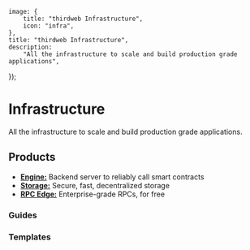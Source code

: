 
	image: {
		title: "thirdweb Infrastructure",
		icon: "infra",
	},
	title: "thirdweb Infrastructure",
	description:
		"All the infrastructure to scale and build production grade applications",
});

# Infrastructure

All the infrastructure to scale and build production grade applications.

## Products

- [**Engine:**](/infrastructure/engine/overview) Backend server to reliably call smart contracts
- [**Storage:**](/infrastructure/storage) Secure, fast, decentralized storage
- [**RPC Edge:**](/infrastructure/rpc-edge/overview) Enterprise-grade RPCs, for free

### Guides

<Grid>
<ArticleCard
	title="Airdrop NFTs"
	description="Learn how to airdrop NFTs to your community using Engine."
	href="/infrastructure/engine/guides/airdrop-nfts"
/>

<ArticleCard
	title="Meta-transaction relayer"
	description="Learn how to build a meta-transaction relayer using Engine."
	href="/infrastructure/engine/guides/relayer"
/>

<ArticleCard
	title="Upload files to IPFS"
	description="Learn how to upload files to IPFS using Storage."
	href="/infrastructure/storage/how-to-use-storage/upload-files-to-ipfs"
/>
</Grid>

### Templates

<Grid>
<GithubTemplateCard
	title="Scoped Sessions"
	href="https://github.com/thirdweb-example/smart-account-engine-sessions-demo"
/>

<GithubTemplateCard
	title="Speed Racer"
	href="https://github.com/thirdweb-example/engine-express"
/>

<GithubTemplateCard
	title="NFT Checkout"
	href="https://github.com/thirdweb-example/engine-nft-checkout"
/>

<GithubTemplateCard
	title="Minting API"
	href="https://github.com/thirdweb-example/engine-minting-api"
/>

<GithubTemplateCard
	title="Phygital Experience"
	href="https://github.com/thirdweb-example/phygital-experience"
/>

<GithubTemplateCard
	title="Unreal Demo"
	href="https://github.com/thirdweb-example/unreal_demo"
/>
</Grid>
